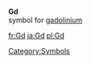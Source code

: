'''Gd'''<br>{{chemistry}} symbol for [[gadolinium]]
[[Category:Symbols]]

[[fr:Gd]]
[[ja:Gd]]
[[pl:Gd]]